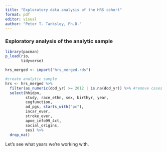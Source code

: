 ```yaml
---
title: "Exploratory data analysis of the HRS cohort"
format: pdf
editor: visual
author: "Peter T. Tanksley, Ph.D."
---
```


### Exploratory analysis of the analytic sample

```r
library(pacman)
p_load(rio,
       tidyverse)

hrs_merged <- import("hrs_merged.rds")

#create analytic sample
hrs <- hrs_merged %>% 
  filter(as_numeric(dod_yr) >= 2012 | is.na(dod_yr)) %>% #remove cases deceased prior to 2012
  select(hhidpn, 
         study, race_ethn, sex, birthyr, year,
         cogfunction,
         ad_pgs, starts_with("pc"),
         incar_ever,
         stroke_ever,
         apoe_info99_4ct,
         social_origins,
         ses) %>% 
  drop_na()
```

Let's see what years we're working with.
